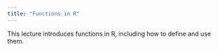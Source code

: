 ```yaml
---
title: "Functions in R"
---
```


This lecture introduces functions in R, including how to define and use them.
